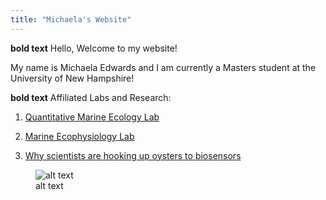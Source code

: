```yaml
---
title: "Michaela's Website"
---
```


**bold text** Hello, Welcome to my website!

My name is Michaela Edwards and I am currently a Masters student at the University of New Hampshire!
 
**bold text** Affiliated Labs and Research:

1. [Quantitative Marine Ecology Lab](https://quantmarineecolab.github.io/research/)

2. [Marine Ecophysiology Lab](https://brittanyjellison.wixsite.com/research)

3. [Why scientists are hooking up oysters to biosensors](https://www.bostonglobe.com/2023/08/15/metro/why-scientists-are-hooking-oysters-up-biosensors/)

![alt text](image.jpeg)
